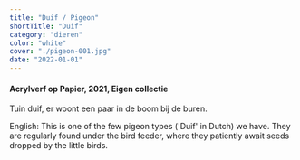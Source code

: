 ```yaml
---
title: "Duif / Pigeon"
shortTitle: "Duif"
category: "dieren"
color: "white"
cover: "./pigeon-001.jpg"
date: "2022-01-01"
---
```

    
#### Acrylverf op Papier, 2021, Eigen collectie
Tuin duif, er woont een paar in de boom bij de buren.
    

English: This is one of the few pigeon types ('Duif' in Dutch) we have. They are regularly found under the bird feeder, where they patiently await seeds dropped by the little birds.